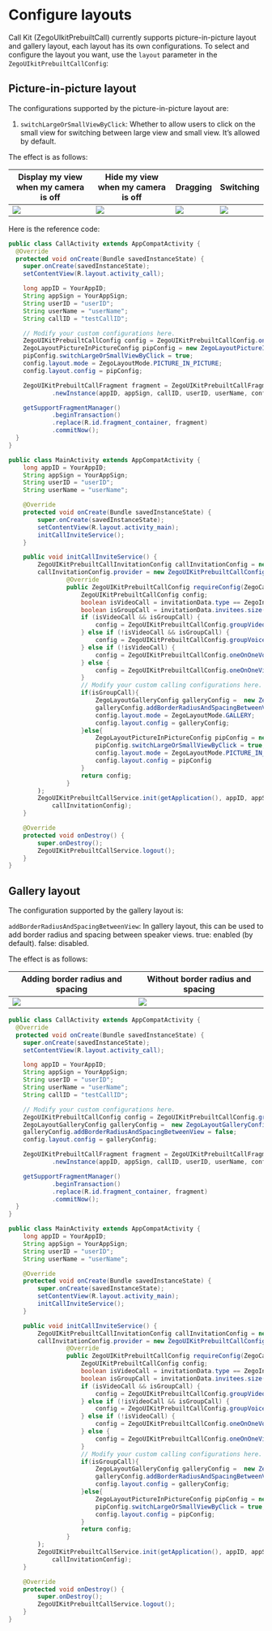 # Configure layouts


Call Kit (ZegoUIkitPrebuiltCall) currently supports picture-in-picture layout and gallery layout, each layout has its own configurations. 
To select and configure the layout you want, use the `layout` parameter in the `ZegoUIkitPrebuiltCallConfig`:

## Picture-in-picture layout

The configurations supported by the picture-in-picture layout are:

1. `switchLargeOrSmallViewByClick`: Whether to allow users to click on the small view for switching between large view and small view. It’s allowed by default.

The effect is as follows:

| Display my view when my camera is off                                                                                                          | Hide my view when my camera is off                                                                                                             | Dragging                                                                                                                                      | Switching                                                                                                                                  |
| ---------------------------------------------------------------------------------------------------------------------------------------------- | ---------------------------------------------------------------------------------------------------------------------------------------------- | --------------------------------------------------------------------------------------------------------------------------------------------- | ------------------------------------------------------------------------------------------------------------------------------------------ |
| <Frame width="180" height="auto" caption=""><img src="https://doc-media.zego.im/sdk-doc/Pics/ZegoUIKit/Flutter/layout_show_self1.gif" /></Frame> | <Frame width="260" height="auto" caption=""><img src="https://doc-media.zego.im/sdk-doc/Pics/ZegoUIKit/Flutter/layout_show_self0.gif" /></Frame> | <Frame width="256" height="auto" caption=""><img src="https://doc-media.zego.im/sdk-doc/Pics/ZegoUIKit/Flutter/layout_draggable.gif" /></Frame> | <Frame width="256" height="auto" caption=""><img src="https://doc-media.zego.im/sdk-doc/Pics/ZegoUIKit/Flutter/layout_switch.gif" /></Frame> |

Here is the reference code:

<CodeGroup>

```java title="Basic call"
public class CallActivity extends AppCompatActivity {
  @Override
  protected void onCreate(Bundle savedInstanceState) {
    super.onCreate(savedInstanceState);
    setContentView(R.layout.activity_call);

    long appID = YourAppID;
    String appSign = YourAppSign;
    String userID = "userID";
    String userName = "userName";
    String callID = "testCallID";

    // Modify your custom configurations here.
    ZegoUIKitPrebuiltCallConfig config = ZegoUIKitPrebuiltCallConfig.oneOnOneVideoCall();
    ZegoLayoutPictureInPictureConfig pipConfig = new ZegoLayoutPictureInPictureConfig();
    pipConfig.switchLargeOrSmallViewByClick = true;
    config.layout.mode = ZegoLayoutMode.PICTURE_IN_PICTURE;
    config.layout.config = pipConfig;

    ZegoUIKitPrebuiltCallFragment fragment = ZegoUIKitPrebuiltCallFragment
            .newInstance(appID, appSign, callID, userID, userName, config);

    getSupportFragmentManager()
            .beginTransaction()
            .replace(R.id.fragment_container, fragment)
            .commitNow();
  }
}
```

```java title="With call invitation"
public class MainActivity extends AppCompatActivity {
    long appID = YourAppID;
    String appSign = YourAppSign;
    String userID = "userID";
    String userName = "userName";

    @Override
    protected void onCreate(Bundle savedInstanceState) {
        super.onCreate(savedInstanceState);
        setContentView(R.layout.activity_main);
        initCallInviteService();
    }

    public void initCallInviteService() {
        ZegoUIKitPrebuiltCallInvitationConfig callInvitationConfig = new ZegoUIKitPrebuiltCallInvitationConfig();
        callInvitationConfig.provider = new ZegoUIKitPrebuiltCallConfigProvider() {
                @Override
                public ZegoUIKitPrebuiltCallConfig requireConfig(ZegoCallInvitationData invitationData) {
                    ZegoUIKitPrebuiltCallConfig config;
                    boolean isVideoCall = invitationData.type == ZegoInvitationType.VIDEO_CALL.getValue();
                    boolean isGroupCall = invitationData.invitees.size() > 1;
                    if (isVideoCall && isGroupCall) {
                        config = ZegoUIKitPrebuiltCallConfig.groupVideoCall();
                    } else if (!isVideoCall && isGroupCall) {
                        config = ZegoUIKitPrebuiltCallConfig.groupVoiceCall();
                    } else if (!isVideoCall) {
                        config = ZegoUIKitPrebuiltCallConfig.oneOnOneVoiceCall();
                    } else {
                        config = ZegoUIKitPrebuiltCallConfig.oneOnOneVideoCall();
                    }
                    // Modify your custom calling configurations here.
                    if(isGroupCall){
                        ZegoLayoutGalleryConfig galleryConfig =  new ZegoLayoutGalleryConfig();
                        galleryConfig.addBorderRadiusAndSpacingBetweenView = false;                        
                        config.layout.mode = ZegoLayoutMode.GALLERY;
                        config.layout.config = galleryConfig;
                    }else{
                        ZegoLayoutPictureInPictureConfig pipConfig = new ZegoLayoutPictureInPictureConfig();
                        pipConfig.switchLargeOrSmallViewByClick = true;
                        config.layout.mode = ZegoLayoutMode.PICTURE_IN_PICTURE;
                        config.layout.config = pipConfig
                    }
                    return config;
                }
        );
        ZegoUIKitPrebuiltCallService.init(getApplication(), appID, appSign, userID, userName,
            callInvitationConfig);
    }

    @Override
    protected void onDestroy() {
        super.onDestroy();
        ZegoUIKitPrebuiltCallService.logout();
    }
}
```
</CodeGroup>


## Gallery layout

The configuration supported by the gallery layout is:

`addBorderRadiusAndSpacingBetweenView`: In gallery layout, this can be used to add border radius and spacing between speaker views. true: enabled (by default). false: disabled. 


The effect is as follows:

| Adding border radius and spacing                        | Without border radius and spacing                            |
| ------------------------------------------------------- | ------------------------------------------------------------ |
| <Frame width="256" height="auto" caption=""><img src="https://doc-media.zego.im/sdk-doc/Pics/ZegoUIKit/conference/6.png" /></Frame> | <Frame width="256" height="auto" caption=""><img src="https://doc-media.zego.im/sdk-doc/Pics/ZegoUIKit/conference/6_false.png" /></Frame> |

<CodeGroup>

```java title="Basic call"
public class CallActivity extends AppCompatActivity {
  @Override
  protected void onCreate(Bundle savedInstanceState) {
    super.onCreate(savedInstanceState);
    setContentView(R.layout.activity_call);

    long appID = YourAppID;
    String appSign = YourAppSign;
    String userID = "userID";
    String userName = "userName";
    String callID = "testCallID";

    // Modify your custom configurations here.
    ZegoUIKitPrebuiltCallConfig config = ZegoUIKitPrebuiltCallConfig.groupVideoCall();
    ZegoLayoutGalleryConfig galleryConfig =  new ZegoLayoutGalleryConfig();
    galleryConfig.addBorderRadiusAndSpacingBetweenView = false;
    config.layout.config = galleryConfig;

    ZegoUIKitPrebuiltCallFragment fragment = ZegoUIKitPrebuiltCallFragment
            .newInstance(appID, appSign, callID, userID, userName, config);

    getSupportFragmentManager()
            .beginTransaction()
            .replace(R.id.fragment_container, fragment)
            .commitNow();
  }
}
```

```java title="With call invitation"
public class MainActivity extends AppCompatActivity {
    long appID = YourAppID;
    String appSign = YourAppSign;
    String userID = "userID";
    String userName = "userName";

    @Override
    protected void onCreate(Bundle savedInstanceState) {
        super.onCreate(savedInstanceState);
        setContentView(R.layout.activity_main);
        initCallInviteService();
    }

    public void initCallInviteService() {
        ZegoUIKitPrebuiltCallInvitationConfig callInvitationConfig = new ZegoUIKitPrebuiltCallInvitationConfig();
        callInvitationConfig.provider = new ZegoUIKitPrebuiltCallConfigProvider() {
                @Override
                public ZegoUIKitPrebuiltCallConfig requireConfig(ZegoCallInvitationData invitationData) {
                    ZegoUIKitPrebuiltCallConfig config;
                    boolean isVideoCall = invitationData.type == ZegoInvitationType.VIDEO_CALL.getValue();
                    boolean isGroupCall = invitationData.invitees.size() > 1;
                    if (isVideoCall && isGroupCall) {
                        config = ZegoUIKitPrebuiltCallConfig.groupVideoCall();
                    } else if (!isVideoCall && isGroupCall) {
                        config = ZegoUIKitPrebuiltCallConfig.groupVoiceCall();
                    } else if (!isVideoCall) {
                        config = ZegoUIKitPrebuiltCallConfig.oneOnOneVoiceCall();
                    } else {
                        config = ZegoUIKitPrebuiltCallConfig.oneOnOneVideoCall();
                    }
                    // Modify your custom calling configurations here.
                    if(isGroupCall){
                        ZegoLayoutGalleryConfig galleryConfig =  new ZegoLayoutGalleryConfig();
                        galleryConfig.addBorderRadiusAndSpacingBetweenView = false;
                        config.layout.config = galleryConfig;
                    }else{
                        ZegoLayoutPictureInPictureConfig pipConfig = new ZegoLayoutPictureInPictureConfig();
                        pipConfig.switchLargeOrSmallViewByClick = true;
                        config.layout.config = pipConfig;
                    }
                    return config;
                }
        );
        ZegoUIKitPrebuiltCallService.init(getApplication(), appID, appSign, userID, userName,
            callInvitationConfig);
    }

    @Override
    protected void onDestroy() {
        super.onDestroy();
        ZegoUIKitPrebuiltCallService.logout();
    }
}
```
</CodeGroup>
